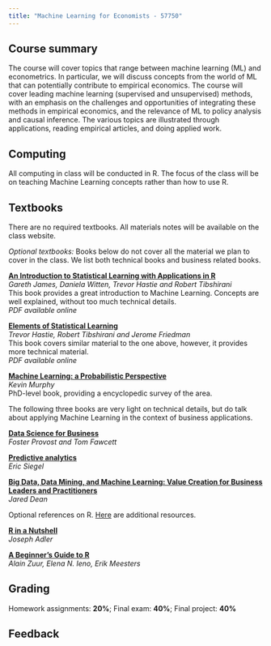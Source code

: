 ```yaml
---
title: "Machine Learning for Economists - 57750"
---
```


## Course summary

The course will cover topics that range between machine learning (ML) and econometrics. In particular, we will discuss concepts from the world of ML that can potentially contribute to empirical economics. The course will cover leading machine learning (supervised and unsupervised) methods, with an emphasis on the challenges and opportunities of integrating these methods in empirical economics, and the relevance of ML to policy analysis and causal inference. The various topics are illustrated through applications, reading empirical articles, and doing applied work.


## Computing

All computing in class will be conducted in R.
The focus of the class will be on teaching Machine Learning concepts rather than how to use R.


## Textbooks

There are no required textbooks. All materials notes will be available on the class website. 

_Optional textbooks:_ Books below do not cover all the material we plan to cover in the class.
We list both technical books and business related books.

[**An Introduction to Statistical Learning with Applications in R**](http://www-bcf.usc.edu/~gareth/ISL) <br>
*Gareth James, Daniela Witten, Trevor Hastie and Robert Tibshirani* <br>
This book provides a great introduction to Machine Learning.
Concepts are well explained, without too much technical details. <br/>
_PDF available online_

[**Elements of Statistical Learning**](http://statweb.stanford.edu/~tibs/ElemStatLearn) <br>
*Trevor Hastie, Robert Tibshirani and Jerome Friedman* <br/>
This book covers similar material to the one above, however, it provides more technical material. <br>
_PDF available online_

[**Machine Learning: a Probabilistic Perspective**](http://www.cs.ubc.ca/~murphyk/MLbook) <br>
*Kevin Murphy* <br>
PhD-level book, providing a encyclopedic survey of the area.

The following three books are very light on technical details,
but do talk about applying Machine Learning in the context of business applications.

[**Data Science for Business**](http://data-science-for-biz.com) <br>
*Foster Provost and Tom Fawcett* <br>

[**Predictive analytics**](http://www.wiley.com/WileyCDA/WileyTitle/productCd-1118416856.html) <br>
*Eric Siegel*

[**Big Data, Data Mining, and Machine Learning: Value Creation for Business Leaders and Practitioners**](http://www.amazon.com/gp/product/1502462915) <br>
*Jared Dean*

Optional references on R. [Here](Computing) are additional resources.

[**R in a Nutshell**](http://shop.oreilly.com/product/0636920022008.do) <br>
*Joseph Adler*

[**A Beginner's Guide to R**](http://www.amazon.com/Beginners-Guide-Use-Alain-Zuur/dp/0387938362) <br>
*Alain Zuur, Elena N. Ieno, Erik Meesters*


## Grading

Homework assignments: **20%**; Final exam: **40%**; Final project: **40%**


## Feedback

